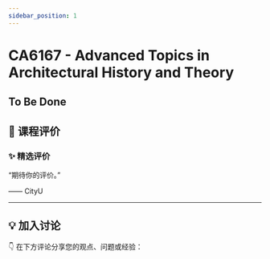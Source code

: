 ```yaml
---
sidebar_position: 1
---
```



# CA6167 - Advanced Topics in Architectural History and Theory

## To Be Done

## **💬 课程评价**

### ✨ **精选评价**
<div className={commentStyles.commentBox}>
    <p className={commentStyles.commentText}>
        “期待你的评价。”
    </p>
    <p className={commentStyles.commentAuthor}>—— CityU</p>
</div>

---

## **💡 加入讨论**

👇 在下方评论分享您的观点、问题或经验：
<Utterances />
